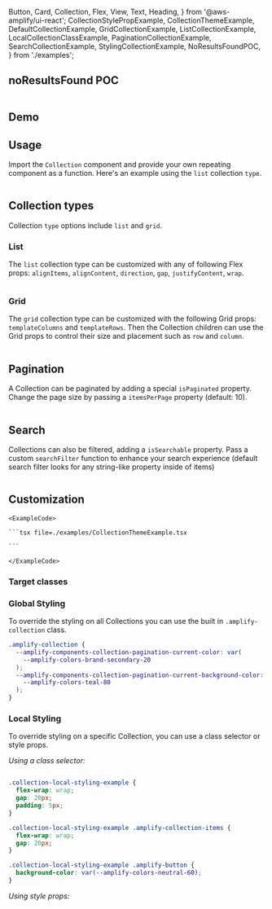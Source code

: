   Button,
  Card,
  Collection,
  Flex,
  View,
  Text,
  Heading,
} from '@aws-amplify/ui-react';
  CollectionStylePropExample,
  CollectionThemeExample,
  DefaultCollectionExample,
  GridCollectionExample,
  ListCollectionExample,
  LocalCollectionClassExample,
  PaginationCollectionExample,
  SearchCollectionExample,
  StylingCollectionExample,
  NoResultsFoundPOC,
} from './examples';

## noResultsFound POC
<Example>
  <NoResultsFoundPOC />
  <ExampleCode>

```tsx file=./examples/NoResultsFoundPOC.tsx

```

  </ExampleCode>
</Example>


## Demo

<CollectionDemo />

## Usage

Import the `Collection` component and provide your own repeating component as a function. Here's an example using the `list` collection `type`.

<Example>
  <DefaultCollectionExample />
  <ExampleCode>

```tsx file=./examples/DefaultCollectionExample.tsx

```

  </ExampleCode>
</Example>

## Collection types

Collection `type` options include `list` and `grid`.

### List

The `list` collection type can be customized with any of following Flex props: `alignItems`, `alignContent`, `direction`, `gap`, `justifyContent`, `wrap`.

<Example>
  <ListCollectionExample />

  <ExampleCode>

```tsx file=./examples/ListCollectionExample.tsx

```

  </ExampleCode>
</Example>

### Grid

The `grid` collection type can be customized with the following Grid props: `templateColumns` and `templateRows`. Then the Collection children can use the Grid props to control their size and placement such as `row` and `column`.

<Example>
  <GridCollectionExample />
  <ExampleCode>

```tsx file=./examples/GridCollectionExample.tsx

```

  </ExampleCode>
</Example>

## Pagination

A Collection can be paginated by adding a special `isPaginated` property. Change the page size by passing a `itemsPerPage` property (default: 10).

<Example>
  <PaginationCollectionExample />
  <ExampleCode>

```tsx file=./examples/PaginationCollectionExample.tsx

```

  </ExampleCode>
</Example>

## Search

Collections can also be filtered, adding a `isSearchable` property. Pass a custom `searchFilter` function to enhance your search experience (default search filter looks for any string-like property inside of items)

<Example>
  <SearchCollectionExample />
  <ExampleCode>

```tsx file=./examples/SearchCollectionExample.tsx

```

  </ExampleCode>
</Example>

## Customization

<ThemeExample component="Collection">
  <Example>
    <CollectionThemeExample />
    
    <ExampleCode>

    ```tsx file=./examples/CollectionThemeExample.tsx

    ```

    </ExampleCode>
  </Example>
</ThemeExample>

### Target classes

<ComponentStyleDisplay componentName="Collection" />

### Global Styling

To override the styling on all Collections you can use the built in `.amplify-collection` class.

<Example>
<StylingCollectionExample />
<ExampleCode>

```css
.amplify-collection {
  --amplify-components-collection-pagination-current-color: var(
    --amplify-colors-brand-secondary-20
  );
  --amplify-components-collection-pagination-current-background-color: var(
    --amplify-colors-teal-80
  );
}
```

</ExampleCode>
</Example>

### Local Styling

To override styling on a specific Collection, you can use a class selector or style props.

_Using a class selector:_

<Example>
  <LocalCollectionClassExample />
  <ExampleCode>

```tsx file=./examples/LocalCollectionClassExample.tsx

```

  </ExampleCode>
  <ExampleCode>

```css
.collection-local-styling-example {
  flex-wrap: wrap;
  gap: 20px;
  padding: 5px;
}

.collection-local-styling-example .amplify-collection-items {
  flex-wrap: wrap;
  gap: 20px;
}

.collection-local-styling-example .amplify-button {
  background-color: var(--amplify-colors-neutral-60);
}
```

  </ExampleCode>
</Example>

_Using style props:_

<Example>
  <CollectionStylePropExample />
  <ExampleCode>

```tsx file=./examples/CollectionStylePropExample.tsx

```

  </ExampleCode>
</Example>
    